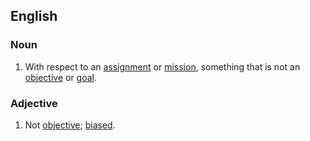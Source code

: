 ==English==

===Noun===
{{en-noun}}
# With respect to an [[assignment]] or [[mission]], something that is not an [[objective]] or [[goal]].

===Adjective===
{{en-adj}}
# Not [[objective]]; [[bias]]ed.